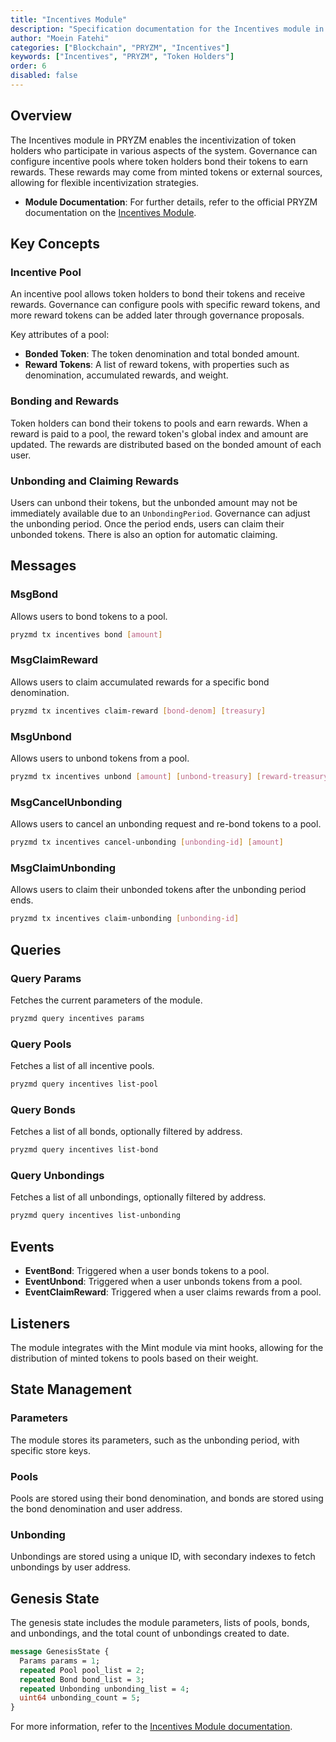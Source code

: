 ```yaml
---
title: "Incentives Module"
description: "Specification documentation for the Incentives module in PRYZM, focusing on incentivizing participation in the system."
author: "Moein Fatehi"
categories: ["Blockchain", "PRYZM", "Incentives"]
keywords: ["Incentives", "PRYZM", "Token Holders"]
order: 6
disabled: false
---
```


## Overview

The Incentives module in PRYZM enables the incentivization of token holders who participate in various aspects of the system. Governance can configure incentive pools where token holders bond their tokens to earn rewards. These rewards may come from minted tokens or external sources, allowing for flexible incentivization strategies.

- **Module Documentation**: For further details, refer to the official PRYZM documentation on the [Incentives Module](https://docs.pryzm.zone/core/incentives).

## Key Concepts

### Incentive Pool

An incentive pool allows token holders to bond their tokens and receive rewards. Governance can configure pools with specific reward tokens, and more reward tokens can be added later through governance proposals.

Key attributes of a pool:
- **Bonded Token**: The token denomination and total bonded amount.
- **Reward Tokens**: A list of reward tokens, with properties such as denomination, accumulated rewards, and weight.

### Bonding and Rewards

Token holders can bond their tokens to pools and earn rewards. When a reward is paid to a pool, the reward token's global index and amount are updated. The rewards are distributed based on the bonded amount of each user.

### Unbonding and Claiming Rewards

Users can unbond their tokens, but the unbonded amount may not be immediately available due to an `UnbondingPeriod`. Governance can adjust the unbonding period. Once the period ends, users can claim their unbonded tokens. There is also an option for automatic claiming.

## Messages

### MsgBond
Allows users to bond tokens to a pool.
```bash
pryzmd tx incentives bond [amount]
```

### MsgClaimReward
Allows users to claim accumulated rewards for a specific bond denomination.
```bash
pryzmd tx incentives claim-reward [bond-denom] [treasury]
```

### MsgUnbond
Allows users to unbond tokens from a pool.
```bash
pryzmd tx incentives unbond [amount] [unbond-treasury] [reward-treasury] [auto-claim]
```

### MsgCancelUnbonding
Allows users to cancel an unbonding request and re-bond tokens to a pool.
```bash
pryzmd tx incentives cancel-unbonding [unbonding-id] [amount]
```

### MsgClaimUnbonding
Allows users to claim their unbonded tokens after the unbonding period ends.
```bash
pryzmd tx incentives claim-unbonding [unbonding-id]
```

## Queries

### Query Params
Fetches the current parameters of the module.
```bash
pryzmd query incentives params
```

### Query Pools
Fetches a list of all incentive pools.
```bash
pryzmd query incentives list-pool
```

### Query Bonds
Fetches a list of all bonds, optionally filtered by address.
```bash
pryzmd query incentives list-bond
```

### Query Unbondings
Fetches a list of all unbondings, optionally filtered by address.
```bash
pryzmd query incentives list-unbonding
```

## Events

- **EventBond**: Triggered when a user bonds tokens to a pool.
- **EventUnbond**: Triggered when a user unbonds tokens from a pool.
- **EventClaimReward**: Triggered when a user claims rewards from a pool.

## Listeners

The module integrates with the Mint module via mint hooks, allowing for the distribution of minted tokens to pools based on their weight.

## State Management

### Parameters
The module stores its parameters, such as the unbonding period, with specific store keys.

### Pools
Pools are stored using their bond denomination, and bonds are stored using the bond denomination and user address.

### Unbonding
Unbondings are stored using a unique ID, with secondary indexes to fetch unbondings by user address.

## Genesis State

The genesis state includes the module parameters, lists of pools, bonds, and unbondings, and the total count of unbondings created to date.

```protobuf
message GenesisState {
  Params params = 1;
  repeated Pool pool_list = 2;
  repeated Bond bond_list = 3;
  repeated Unbonding unbonding_list = 4;
  uint64 unbonding_count = 5;
}
```

For more information, refer to the [Incentives Module documentation](https://docs.pryzm.zone/core/incentives).